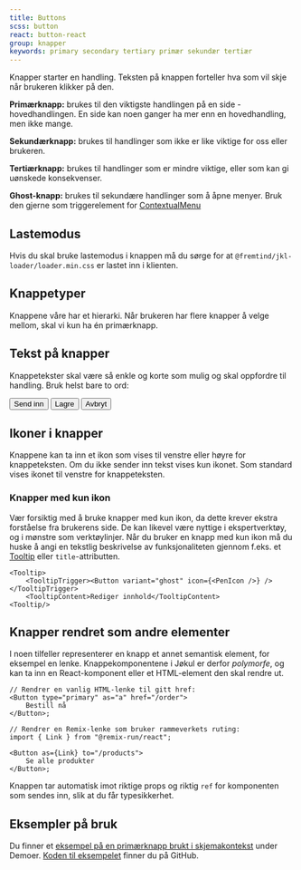 ```yaml
---
title: Buttons
scss: button
react: button-react
group: knapper
keywords: primary secondary tertiary primær sekundær tertiær
---
```




<Ingress>
    Knapper starter en handling. Teksten på knappen forteller hva som vil skje
    når brukeren klikker på den.
</Ingress>

**Primærknapp:** brukes til den viktigste handlingen på en side - hovedhandlingen. En side kan noen ganger ha mer enn en hovedhandling, men ikke mange.

<ComponentExample
    title="PrimaryButton"
    component={Primary}
    knobs={buttonExampleKnobs}
    codeExample={primaryCode}
/>

**Sekundærknapp:** brukes til handlinger som ikke er like viktige for oss eller brukeren.

<ComponentExample
    title="SecondaryButton"
    component={Secondary}
    knobs={buttonExampleKnobs}
    codeExample={secondaryCode}
/>

**Tertiærknapp:** brukes til handlinger som er mindre viktige, eller som kan gi uønskede konsekvenser.

<ComponentExample
    title="TertiaryButton"
    component={Tertiary}
    knobs={buttonExampleKnobs}
    codeExample={tertiaryCode}
/>

**Ghost-knapp:** brukes til sekundære handlinger som å åpne menyer. Bruk den gjerne som triggerelement for [ContextualMenu](/komponenter/contextualmenu)

<ComponentExample
    title="GhostButton"
    component={Ghost}
    codeExample={ghostCode}
/>

## Lastemodus

Hvis du skal bruke lastemodus i knappen må du sørge for at `@fremtind/jkl-loader/loader.min.css` er lastet inn i klienten.

## Knappetyper

Knappene våre har et hierarki. Når brukeren har flere knapper å velge mellom, skal vi kun ha én primærknapp.

## Tekst på knapper

Knappetekster skal være så enkle og korte som mulig og skal oppfordre til handling. Bruk helst bare to ord:

<form>
    <Button variant="primary" className="jkl-spacing-xl--right">
        Send inn
    </Button>
    <Button type="button" className="jkl-spacing-xl--right">
        Lagre
    </Button>
    <Button type="button" variant="tertiary" className="jkl-spacing-xl--right">
        Avbryt
    </Button>
</form>

## Ikoner i knapper

Knappene kan ta inn et ikon som vises til venstre eller høyre for knappeteksten. Om du ikke sender inn tekst vises kun ikonet.
Som standard vises ikonet til venstre for knappeteksten.

### Knapper med kun ikon

Vær forsiktig med å bruke knapper med kun ikon, da dette krever ekstra forståelse fra brukerens side. De kan likevel være nyttige i ekspertverktøy, og i mønstre som verktøylinjer. Når du bruker en knapp med kun ikon må du huske å angi en tekstlig beskrivelse av funksjonaliteten gjennom f.eks. et <a href="/komponenter/tooltip">Tooltip</a> eller `title`-attributten.

```tsx
<Tooltip>
    <TooltipTrigger><Button variant="ghost" icon={<PenIcon />} /></TooltipTrigger>
    <TooltipContent>Rediger innhold</TooltipContent>
<Tooltip/>
```

## Knapper rendret som andre elementer

I noen tilfeller representerer en knapp et annet semantisk element, for eksempel en lenke. Knappekomponentene i Jøkul er derfor _polymorfe_, og kan ta inn en React-komponent eller et HTML-element den skal rendre ut.

```tsx
// Rendrer en vanlig HTML-lenke til gitt href:
<Button type="primary" as="a" href="/order">
    Bestill nå
</Button>;

// Rendrer en Remix-lenke som bruker rammeverkets ruting:
import { Link } from "@remix-run/react";

<Button as={Link} to="/products">
    Se alle produkter
</Button>;
```

Knappen tar automatisk imot riktige props og riktig `ref` for komponenten som sendes inn, slik at du får typesikkerhet.

<ComponentExample component={Anchors} codeExample={AnchorsCode} />

## Eksempler på bruk

Du finner et [eksempel på en primærknapp brukt i skjemakontekst](/demoer/skjemavalidering/) under Demoer. [Koden til eksempelet](https://github.com/fremtind/jokul/blob/main/portal/src/pages/demoer/skjemavalidering.tsx) finner du på GitHub.

<PortalImage
    src="/assets/documentation/button/button-primary-loading.gif"
    caption="En primærknapp som har startet en handling og nå er i lastemodus."
/>
